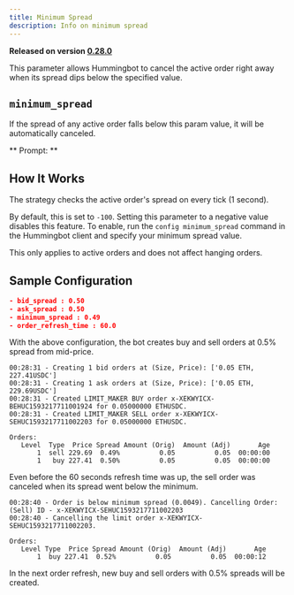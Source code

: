 ```yaml
---
title: Minimum Spread
description: Info on minimum spread
---
```



**Released on version [0.28.0](/release-notes/0.28.0)**

This parameter allows Hummingbot to cancel the active order right away when its spread dips below the specified value.

## `minimum_spread`

If the spread of any active order falls below this param value, it will be automatically canceled.

** Prompt: **

<Prompt
  prompt="At what minimum spread should the bot automatically cancel orders?"
  response=">>> "
/>

## How It Works

The strategy checks the active order's spread on every tick (1 second).

By default, this is set to `-100`. Setting this parameter to a negative value disables this feature. To enable, run the `config minimum_spread` command in the Hummingbot client and specify your minimum spread value.

This only applies to active orders and does not affect hanging orders.

## Sample Configuration

```json
- bid_spread : 0.50
- ask_spread : 0.50
- minimum_spread : 0.49
- order_refresh_time : 60.0
```

With the above configuration, the bot creates buy and sell orders at 0.5% spread from mid-price.

```
00:28:31 - Creating 1 bid orders at (Size, Price): ['0.05 ETH, 227.41USDC']
00:28:31 - Creating 1 ask orders at (Size, Price): ['0.05 ETH, 229.69USDC']
00:28:31 - Created LIMIT_MAKER BUY order x-XEKWYICX-BEHUC1593217711001924 for 0.05000000 ETHUSDC.
00:28:31 - Created LIMIT_MAKER SELL order x-XEKWYICX-SEHUC1593217711002203 for 0.05000000 ETHUSDC.
```

```
Orders:
   Level  Type  Price Spread Amount (Orig)  Amount (Adj)       Age
       1  sell 229.69  0.49%          0.05          0.05  00:00:00
       1   buy 227.41  0.50%          0.05          0.05  00:00:00
```

Even before the 60 seconds refresh time was up, the sell order was canceled when its spread went below the minimum.

```
00:28:40 - Order is below minimum spread (0.0049). Cancelling Order: (Sell) ID - x-XEKWYICX-SEHUC1593217711002203
00:28:40 - Cancelling the limit order x-XEKWYICX-SEHUC1593217711002203.
```

```
Orders:
   Level Type  Price Spread Amount (Orig)  Amount (Adj)       Age
       1  buy 227.41  0.52%          0.05          0.05  00:00:12
```

In the next order refresh, new buy and sell orders with 0.5% spreads will be created.

